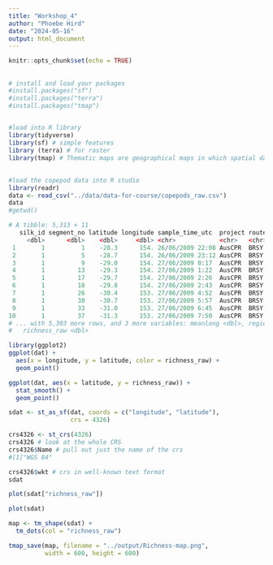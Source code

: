 ```yaml
---
title: "Workshop_4"
author: "Phoebe Hird"
date: "2024-05-16"
output: html_document
---
```


```r
knitr::opts_chunk$set(echo = TRUE)
```

## 

```r
# install and load your packages
#install.packages("sf") 
#install.packages("terra")
#install.packages("tmap")


#load into R library
library(tidyverse)
library(sf) # simple features
library (terra) # for raster
library(tmap) # Thematic maps are geographical maps in which spatial data distributions are visualized
```

## 

```r
#load the copepod data into R studio
library(readr)
data <- read_csv("../data/data-for-course/copepods_raw.csv")
data
#getwd()
```
```r
# A tibble: 5,313 × 11
   silk_id segment_no latitude longitude sample_time_utc  project route vessel  
     <dbl>      <dbl>    <dbl>     <dbl> <chr>            <chr>   <chr> <chr>   
 1       1          1    -28.3      154. 26/06/2009 22:08 AusCPR  BRSY  ANL Win...
 2       1          5    -28.7      154. 26/06/2009 23:12 AusCPR  BRSY  ANL Win...
 3       1          9    -29.0      154. 27/06/2009 0:17  AusCPR  BRSY  ANL Win...
 4       1         13    -29.3      154. 27/06/2009 1:22  AusCPR  BRSY  ANL Win...
 5       1         17    -29.7      154. 27/06/2009 2:26  AusCPR  BRSY  ANL Win...
 6       1         18    -29.8      154. 27/06/2009 2:43  AusCPR  BRSY  ANL Win...
 7       1         26    -30.4      153. 27/06/2009 4:52  AusCPR  BRSY  ANL Win...
 8       1         30    -30.7      153. 27/06/2009 5:57  AusCPR  BRSY  ANL Win...
 9       1         33    -31.0      153. 27/06/2009 6:45  AusCPR  BRSY  ANL Win...
10       1         37    -31.3      153. 27/06/2009 7:50  AusCPR  BRSY  ANL Win...
# ... with 5,303 more rows, and 3 more variables: meanlong <dbl>, region <chr>,
#   richness_raw <dbl>
```

```r
library(ggplot2)
ggplot(dat) + 
  aes(x = longitude, y = latitude, color = richness_raw) +
  geom_point()
```
```r
ggplot(dat, aes(x = latitude, y = richness_raw)) + 
  stat_smooth() + 
  geom_point()
```
```r
sdat <- st_as_sf(dat, coords = c("longitude", "latitude"), 
                 crs = 4326)

```
```r
crs4326 <- st_crs(4326)
crs4326 # look at the whole CRS
crs4326$Name # pull out just the name of the crs
#[1]"WGS 84"

crs4326$wkt # crs in well-known text format
sdat


```
```r
plot(sdat["richness_raw"])
```
```r
plot(sdat)
```

```r
map <- tm_shape(sdat) + 
  tm_dots(col = "richness_raw")

```
```r
tmap_save(map, filename = "../output/Richness-map.png", 
          width = 600, height = 600)
```

